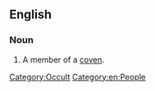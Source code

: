 ==English==

===Noun===
{{en-noun}}

# A member of a [[coven]].

[[Category:Occult]]
[[Category:en:People]]